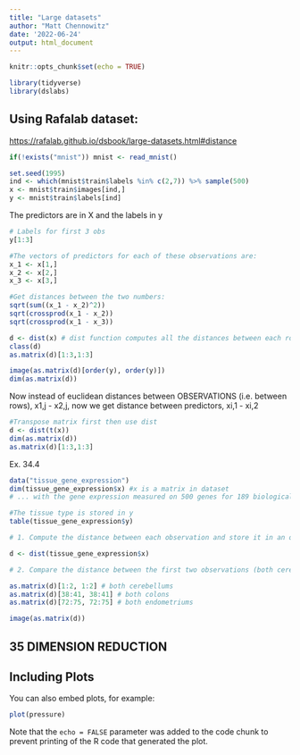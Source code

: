 ```yaml
---
title: "Large datasets"
author: "Matt Chennowitz"
date: '2022-06-24'
output: html_document
---
```


```r
knitr::opts_chunk$set(echo = TRUE)

library(tidyverse)
library(dslabs)
```

## Using Rafalab dataset: 
<https://rafalab.github.io/dsbook/large-datasets.html#distance>

```r

if(!exists("mnist")) mnist <- read_mnist()

set.seed(1995)
ind <- which(mnist$train$labels %in% c(2,7)) %>% sample(500)
x <- mnist$train$images[ind,]
y <- mnist$train$labels[ind]
```

The predictors are in X and the labels in y


```r
# Labels for first 3 obs
y[1:3]

#The vectors of predictors for each of these observations are:
x_1 <- x[1,]
x_2 <- x[2,]
x_3 <- x[3,]

#Get distances between the two numbers:
sqrt(sum((x_1 - x_2)^2))
sqrt(crossprod(x_1 - x_2))
sqrt(crossprod(x_1 - x_3))

d <- dist(x) # dist function computes all the distances between each row
class(d)
as.matrix(d)[1:3,1:3]

image(as.matrix(d)[order(y), order(y)])
dim(as.matrix(d))
```

Now instead of euclidean distances between OBSERVATIONS (i.e. between rows), x1,j - x2,j, now we get distance between predictors, xi,1 - xi,2

```r
#Transpose matrix first then use dist
d <- dist(t(x))
dim(as.matrix(d))
as.matrix(d)[1:3,1:3]

```

Ex. 34.4

```r
data("tissue_gene_expression")
dim(tissue_gene_expression$x) #x is a matrix in dataset
# ... with the gene expression measured on 500 genes for 189 biological samples representing seven different tissues. 

#The tissue type is stored in y
table(tissue_gene_expression$y)

# 1. Compute the distance between each observation and store it in an object d.

d <- dist(tissue_gene_expression$x)

# 2. Compare the distance between the first two observations (both cerebellums), the 39th and 40th (both colons), and the 73rd and 74th (both endometriums). See if the observations of the same tissue type are closer to each other.

as.matrix(d)[1:2, 1:2] # both cerebellums
as.matrix(d)[38:41, 38:41] # both colons
as.matrix(d)[72:75, 72:75] # both endometriums

image(as.matrix(d))

```

## 35 DIMENSION REDUCTION

















## Including Plots

You can also embed plots, for example:

```r
plot(pressure)
```

Note that the `echo = FALSE` parameter was added to the code chunk to prevent printing of the R code that generated the plot.
